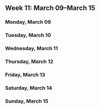 Week 11: March 09–March 15
--------------------------

### Monday, March 09

### Tuesday, March 10

### Wednesday, March 11

### Thursday, March 12

### Friday, March 13

### Saturday, March 14

### Sunday, March 15
